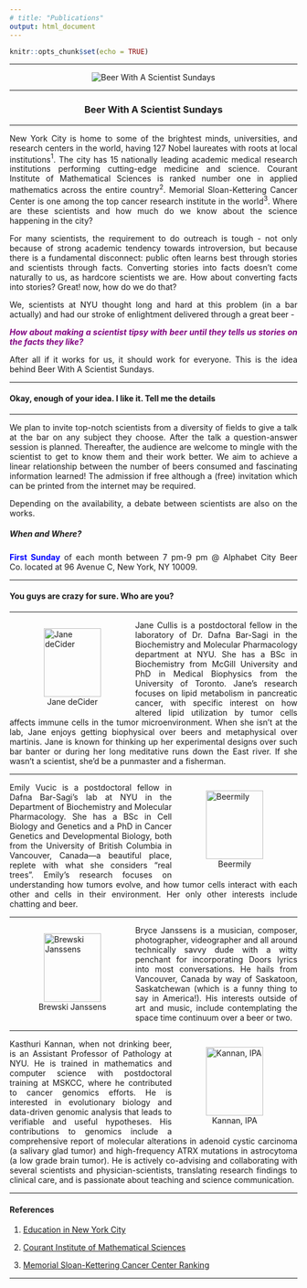 ```yaml
---
# title: "Publications"
output: html_document
---
```


```r
knitr::opts_chunk$set(echo = TRUE)
```

<style>
body {
text-align: justify}
figure figcaption {
    text-align: center;}
</style>

---

<div style="text-align:center" markdown="1">

![](BWASS.jpeg "Beer With A Scientist Sundays")
</div>

---

<center> <h3>Beer With A Scientist Sundays</h3> </center>

---

New York City is home to some of the brightest minds, universities, and research centers in the world, having 127 Nobel laureates with roots at local institutions$^1$. The city has 15 nationally leading academic medical research institutions performing cutting-edge medicine and science. Courant Institute of Mathematical Sciences is ranked number one in applied mathematics across the entire country$^{2}$. Memorial Sloan-Kettering Cancer Center is one among the top cancer research institute in the world$^{3}$. Where are these scientists and how much do we know about the science happening in the city? 

For many scientists, the requirement to do outreach is tough - not only because of strong academic tendency towards introversion, but because there is a fundamental disconnect: public often learns best through stories and scientists through facts. Converting stories into facts doesn't come naturally to us, as hardcore scientists we are. How about converting facts into stories? Great! now, how do we do that?

We, scientists at NYU thought long and hard at this problem (in a bar actually) and had our stroke of enlightment delivered through a great beer - 

<span style="color:purple"> _**How about making a scientist tipsy with beer until they tells us stories on the facts they like?**_ </span>

After all if it works for us, it should work for everyone. This is the idea behind Beer With A Scientist Sundays.

---

#### Okay, enough of your idea. I like it. Tell me the details

---

We plan to invite top-notch scientists from a diversity of fields to give a talk at the bar on any subject they choose. After the talk a question-answer session is planned. Thereafter, the audience are welcome to mingle with the scientist to get to know them and their work better. We aim to achieve a linear relationship between the number of beers consumed and fascinating information learned! The admission if free although a (free) invitation which can be printed from the internet may be required.

Depending on the availability, a debate between scientists are also on the works.

##### When and Where? 

<span style="color:blue"> **First Sunday** </span> of each month between 7 pm-9 pm @ Alphabet City Beer Co. located at 96 Avenue C, New York, NY 10009.

---

#### You guys are crazy for sure. Who are you?

---

<figure style="float:left;">
  <img alt="Jane deCider" src="Jane.jpeg" height = 120; width = 100; hspace="20" />
  <figcaption> Jane deCider </figcaption>
</figure>

Jane Cullis is a postdoctoral fellow in the laboratory of Dr. Dafna Bar-Sagi in the Biochemistry and Molecular Pharmacology department at NYU. She has a BSc in Biochemistry from McGill University and PhD in Medical Biophysics from the University of Toronto. Jane’s research focuses on lipid metabolism in pancreatic cancer, with specific interest on how altered lipid utilization by tumor cells affects immune cells in the tumor microenvironment. When she isn’t at the lab, Jane enjoys getting biophysical over beers and metaphysical over martinis. Jane is known for thinking up her experimental designs over such bar banter or during her long meditative runs down the East river. If she wasn’t a scientist, she’d be a punmaster and a fisherman. 

---

<figure style="float:right;">
  <img alt="Beermily" src="Emily.jpeg"  height = 120; width = 100; hspace="20" />
  <figcaption> Beermily </figcaption>
</figure>

Emily Vucic is a postdoctoral fellow in Dafna Bar-Sagi’s lab at NYU in the Department of Biochemistry and Molecular Pharmacology. She has a BSc in Cell Biology and Genetics and a PhD in Cancer Genetics and Developmental Biology, both from the University of British Columbia in Vancouver, Canada—a beautiful place, replete with what she considers “real trees”. Emily’s research focuses on understanding how tumors evolve, and how tumor cells interact with each other and cells in their environment. Her only other interests include chatting and beer. 

---

<figure style="float:left;">
  <img alt="Brewski Janssens" src="Bryce.png"  height = 120; width = 100; hspace="20" />
  <figcaption> Brewski Janssens </figcaption>
</figure>

Bryce Janssens is a musician, composer, photographer, videographer and all around technically savvy dude with a witty penchant for incorporating Doors lyrics into most conversations. He hails from Vancouver, Canada by way of Saskatoon, Saskatchewan (which is a funny thing to say in America!). His interests outside of art and music, include contemplating the space time continuum over a beer or two. 

---

<figure style="float:right;">
  <img alt="Kannan, IPA" src="Kasthuri.jpeg"  height = 120; width = 100; hspace="20" />
  <figcaption> Kannan, IPA </figcaption>
</figure>

Kasthuri Kannan, when not drinking beer, is an Assistant Professor of Pathology at NYU. He is trained in mathematics and computer science with postdoctoral training at MSKCC, where he contributed to cancer genomics efforts. He is interested in evolutionary biology and data-driven genomic analysis that leads to verifiable and useful hypotheses. His contributions to genomics include a comprehensive report of molecular alterations in adenoid cystic carcinoma (a salivary glad tumor) and high-frequency ATRX mutations in astrocytoma (a low grade brain tumor). He is actively co-advising and collaborating with several scientists and physician-scientists, translating research findings to clinical care, and is passionate about teaching and science communication.

---

#### References

1. [Education in New York City](https://en.wikipedia.org/wiki/Education_in_New_York_City)

2. [Courant Institute of Mathematical Sciences](https://en.wikipedia.org/wiki/Courant_Institute_of_Mathematical_Sciences)

3. [Memorial Sloan-Kettering Cancer Center Ranking](https://health.usnews.com/best-hospitals/area/ny/memorial-sloan-kettering-cancer-center-6213060)

---